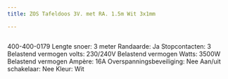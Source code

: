 ```yaml
---
title: ZOS Tafeldoos 3V. met RA. 1.5m Wit 3x1mm

---
```



<Image src={imageProduct} width={imageProduct.width} alt="" />


400-400-0179
Lengte snoer: 3 meter
Randaarde: Ja
Stopcontacten: 3
Belastend vermogen volts: 230/240V
Belastend vermogen Watts: 3500W
Belastend vermogen Ampère: 16A
Overspanningsbeveiliging: Nee
Aan/uit schakelaar: Nee
Kleur: Wit
